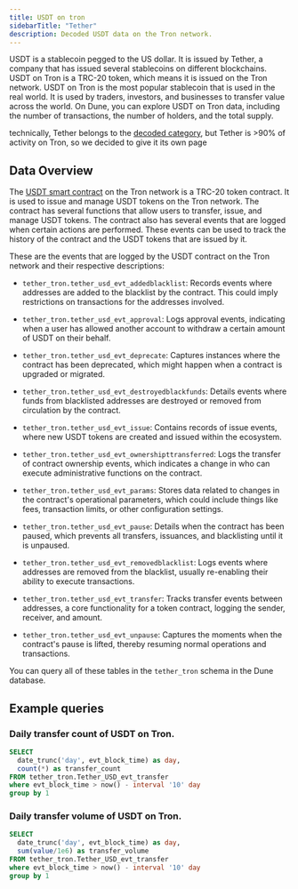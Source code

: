 ```yaml
---
title: USDT on tron
sidebarTitle: "Tether"
description: Decoded USDT data on the Tron network.
---
```



USDT is a stablecoin pegged to the US dollar. It is issued by Tether, a company that has issued several stablecoins on different blockchains. USDT on Tron is a TRC-20 token, which means it is issued on the Tron network. USDT on Tron is the most popular stablecoin that is used in the real world. It is used by traders, investors, and businesses to transfer value across the world. On Dune, you can explore USDT on Tron data, including the number of transactions, the number of holders, and the total supply.

<Info> technically, Tether belongs to the [decoded category](/data-catalog/tron/decoded), but Tether is >90% of activity on Tron, so we decided to give it its own page </Info>

## Data Overview

The [USDT smart contract](https://tronscan.org/#/token20/TR7NHqjeKQxGTCi8q8ZY4pL8otSzgjLj6t) on the Tron network is a TRC-20 token contract. It is used to issue and manage USDT tokens on the Tron network. The contract has several functions that allow users to transfer, issue, and manage USDT tokens. The contract also has several events that are logged when certain actions are performed. These events can be used to track the history of the contract and the USDT tokens that are issued by it.

These are the events that are logged by the USDT contract on the Tron network and their respective descriptions:

- `tether_tron.tether_usd_evt_addedblacklist`: Records events where addresses are added to the blacklist by the contract. This could imply restrictions on transactions for the addresses involved.

- `tether_tron.tether_usd_evt_approval`: Logs approval events, indicating when a user has allowed another account to withdraw a certain amount of USDT on their behalf.

- `tether_tron.tether_usd_evt_deprecate`: Captures instances where the contract has been deprecated, which might happen when a contract is upgraded or migrated.

- `tether_tron.tether_usd_evt_destroyedblackfunds`: Details events where funds from blacklisted addresses are destroyed or removed from circulation by the contract.

- `tether_tron.tether_usd_evt_issue`: Contains records of issue events, where new USDT tokens are created and issued within the ecosystem.

- `tether_tron.tether_usd_evt_ownershipttransferred`: Logs the transfer of contract ownership events, which indicates a change in who can execute administrative functions on the contract.

- `tether_tron.tether_usd_evt_params`: Stores data related to changes in the contract's operational parameters, which could include things like fees, transaction limits, or other configuration settings.

- `tether_tron.tether_usd_evt_pause`: Details when the contract has been paused, which prevents all transfers, issuances, and blacklisting until it is unpaused.

- `tether_tron.tether_usd_evt_removedblacklist`: Logs events where addresses are removed from the blacklist, usually re-enabling their ability to execute transactions.

- `tether_tron.tether_usd_evt_transfer`: Tracks transfer events between addresses, a core functionality for a token contract, logging the sender, receiver, and amount.

- `tether_tron.tether_usd_evt_unpause`: Captures the moments when the contract's pause is lifted, thereby resuming normal operations and transactions.


You can query all of these tables in the `tether_tron` schema in the Dune database.

## Example queries 

### Daily transfer count of USDT on Tron.

```sql
SELECT 
  date_trunc('day', evt_block_time) as day,
  count(*) as transfer_count
FROM tether_tron.Tether_USD_evt_transfer
where evt_block_time > now() - interval '10' day
group by 1
```

<div>
  <DuneEmbed qID={3556879} vID={5985629} height={300} />
</div>

### Daily transfer volume of USDT on Tron.

```sql
SELECT 
  date_trunc('day', evt_block_time) as day,
  sum(value/1e6) as transfer_volume
FROM tether_tron.Tether_USD_evt_transfer
where evt_block_time > now() - interval '10' day
group by 1
```

<div>
  <DuneEmbed qID={3556889} vID={5985657} height={300} />
</div>